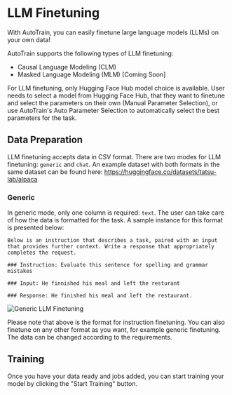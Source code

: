 # LLM Finetuning

With AutoTrain, you can easily finetune large language models (LLMs) on your own data!

AutoTrain supports the following types of LLM finetuning:

- Causal Language Modeling (CLM)
- Masked Language Modeling (MLM) [Coming Soon]

For LLM finetuning, only Hugging Face Hub model choice is available. 
User needs to select a model from Hugging Face Hub, that they want to finetune and select the parameters on their own (Manual Parameter Selection),
or use AutoTrain's Auto Parameter Selection to automatically select the best parameters for the task.

## Data Preparation

LLM finetuning accepts data in CSV format.
There are two modes for LLM finetuning: `generic` and `chat`.
An example dataset with both formats in the same dataset can be found here: https://huggingface.co/datasets/tatsu-lab/alpaca

### Generic

In generic mode, only one column is required: `text`.
The user can take care of how the data is formatted for the task.
A sample instance for this format is presented below:

```
Below is an instruction that describes a task, paired with an input that provides further context. Write a response that appropriately completes the request. 

### Instruction: Evaluate this sentence for spelling and grammar mistakes 

### Input: He finnished his meal and left the resturant 

### Response: He finished his meal and left the restaurant.
```

![Generic LLM Finetuning](https://raw.githubusercontent.com/huggingface/autotrain-advanced/main/static/llm_1.png)

Please note that above is the format for instruction finetuning. You can also finetune on any other format as you want, for example generic finetuning. The data can be changed according to the requirements.


## Training

Once you have your data ready and jobs added, you can start training your model by clicking the "Start Training" button.